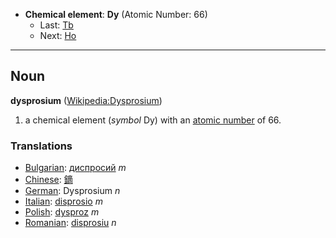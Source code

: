 *'''Chemical element''': '''Dy''' (Atomic Number: 66)
**Last: [[Terbium|Tb]]
**Next: [[Holmium|Ho]]
----
== Noun ==
'''dysprosium''' ([[en:Dysprosium|Wikipedia:Dysprosium]])

# a chemical element (''symbol'' Dy) with an [[atomic number]] of 66.

===Translations===
*[[Bulgarian]]: [[диспросий]] ''m''
*[[Chinese]]: [[鏑]]
*[[German]]: Dysprosium ''n''
*[[Italian]]: [[disprosio]] ''m''
*[[Polish]]: [[dysproz]] ''m''
*[[Romanian]]: [[disprosiu]] ''n''